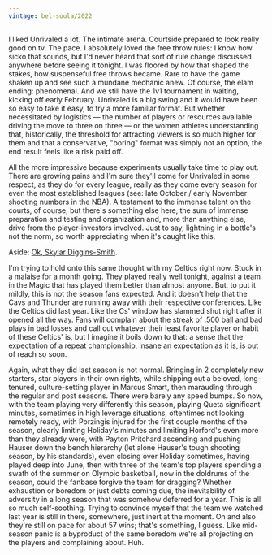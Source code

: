 ```yaml
---
vintage: bel-soula/2022
---
```


I liked Unrivaled a lot. The intimate arena. Courtside prepared to look really
good on tv. The pace. I absolutely loved the free throw rules: I know how sicko
that sounds, but I'd never heard that sort of rule change discussed anywhere
before seeing it tonight. I was floored by how that shaped the stakes, how
suspenseful free throws became. Rare to have the game shaken up and see such a
mundane mechanic anew. Of course, the elam ending: phenomenal. And we still have
the 1v1 tournament in waiting, kicking off early February. Unrivaled is a big
swing and it would have been so easy to take it easy, to try a more familiar
format. But whether necessitated by logistics — the number of players or
resources available driving the move to three on three — or the women athletes
understanding that, historically, the threshold for attracting viewers is so
much higher for them and that a conservative, "boring" format was simply not an
option, the end result feels like a risk paid off.

All the more impressive because experiments usually take time to play out. There
are growing pains and I'm sure they'll come for Unrivaled in some respect, as
they do for every league, really as they come every season for even the most
established leagues (see: late October / early November shooting numbers in the
NBA). A testament to the immense talent on the courts, of course, but there's
something else here, the sum of immense preparation and testing and organization
and, more than anything else, drive from the player-investors involved. Just to
say, lightning in a bottle's not the norm, so worth appreciating when it's
caught like this.

Aside:
[Ok, Skylar Diggins-Smith](https://www.espn.com/video/clip/_/id/43458364).

I'm trying to hold onto this same thought with my Celtics right now. Stuck in a
malaise for a month going. They played really well tonight, against a team in
the Magic that has played them better than almost anyone. But, to put it mildly,
this is not the season fans expected. And it doesn't help that the Cavs and
Thunder are running away with their respective conferences. Like the Celtics did
last year. Like the Cs' window has slammed shut right after it opened all the
way. Fans will complain about the streak of .500 ball and bad plays in bad
losses and call out whatever their least favorite player or habit of these
Celtics' is, but I imagine it boils down to that: a sense that the expectation
of a repeat championship, insane an expectation as it is, is out of reach so
soon.

Again, what they did last season is not normal. Bringing in 2 completely new
starters, star players in their own rights, while shipping out a beloved,
long-tenured, culture-setting player in Marcus Smart, then marauding through the
regular and post seasons. There were barely any speed bumps. So now, with the
team playing very differently this season, playing Queta significant minutes,
sometimes in high leverage situations, oftentimes not looking remotely ready,
with Porzingis injured for the first couple months of the season, clearly
limiting Holiday's minutes and limiting Horford's even more than they already
were, with Payton Pritchard ascending and pushing Hauser down the bench
hierarchy (let alone Hauser's tough shooting season, by his standards), even
closing over Holiday sometimes, having played deep into June, then with three of
the team's top players spending a swath of the summer on Olympic basketball, now
in the doldrums of the season, could the fanbase forgive the team for dragging?
Whether exhaustion or boredom or just debts coming due, the inevitability of
adversity in a long season that was somehow deferred for a year. This is all so
much self-soothing. Trying to convince myself that the team we watched last year
is still in there, somewhere, just inert at the moment. Oh and also they're
still on pace for about 57 wins; that's something, I guess. Like mid-season
panic is a byproduct of the same boredom we're all projecting on the players and
complaining about. Huh.
